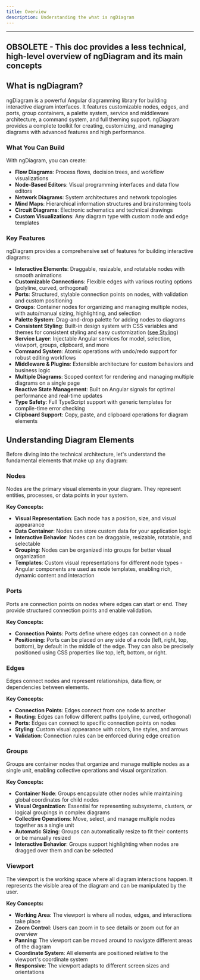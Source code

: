 ```yaml
---
title: Overview
description: Understanding the what is ngDiagram
---
```


---

## OBSOLETE - This doc provides a less technical, high-level overview of ngDiagram and its main concepts


## What is ngDiagram?

ngDiagram is a powerful Angular diagramming library for building interactive diagram interfaces.
It features customizable nodes, edges, and ports, group containers, a palette system, service and middleware architecture, a command system, and full theming support.
ngDiagram provides a complete toolkit for creating, customizing, and managing diagrams with advanced features and high performance.

### What You Can Build

With ngDiagram, you can create:

- **Flow Diagrams**: Process flows, decision trees, and workflow visualizations
- **Node-Based Editors**: Visual programming interfaces and data flow editors
- **Network Diagrams**: System architectures and network topologies
- **Mind Maps**: Hierarchical information structures and brainstorming tools
- **Circuit Diagrams**: Electronic schematics and technical drawings
- **Custom Visualizations**: Any diagram type with custom node and edge templates

### Key Features

ngDiagram provides a comprehensive set of features for building interactive diagrams:

- **Interactive Elements**: Draggable, resizable, and rotatable nodes with smooth animations
- **Customizable Connections**: Flexible edges with various routing options (polyline, curved, orthogonal)
- **Ports**: Structured, stylable connection points on nodes, with validation and custom positioning
- **Groups**: Container nodes for organizing and managing multiple nodes, with auto/manual sizing, highlighting, and selection
- **Palette System**: Drag-and-drop palette for adding nodes to diagrams
- **Consistent Styling**: Built-in design system with CSS variables and themes for consistent styling and easy customization ([see Styling](../styling))
- **Service Layer**: Injectable Angular services for model, selection, viewport, groups, clipboard, and more
- **Command System**: Atomic operations with undo/redo support for robust editing workflows
- **Middleware & Plugins**: Extensible architecture for custom behaviors and business logic
- **Multiple Diagrams**: Scoped context for rendering and managing multiple diagrams on a single page
- **Reactive State Management**: Built on Angular signals for optimal performance and real-time updates
- **Type Safety**: Full TypeScript support with generic templates for compile-time error checking
- **Clipboard Support**: Copy, paste, and clipboard operations for diagram elements

## Understanding Diagram Elements

Before diving into the technical architecture, let's understand the fundamental elements that make up any diagram:

### Nodes

Nodes are the primary visual elements in your diagram. They represent entities, processes, or data points in your system.

**Key Concepts:**

- **Visual Representation**: Each node has a position, size, and visual appearance
- **Data Container**: Nodes can store custom data for your application logic
- **Interactive Behavior**: Nodes can be draggable, resizable, rotatable, and selectable
- **Grouping**: Nodes can be organized into groups for better visual organization
- **Templates**: Custom visual representations for different node types - Angular components are used as node templates, enabling rich, dynamic content and interaction

<LinkCard title="Nodes" href="/docs/guides/nodes/nodes" description="Read more about nodes" />

### Ports

Ports are connection points on nodes where edges can start or end. They provide structured connection points and enable validation.

**Key Concepts:**

- **Connection Points**: Ports define where edges can connect on a node
- **Positioning**: Ports can be placed on any side of a node (left, right, top, bottom), by default in the middle of the edge. They can also be precisely positioned using CSS properties like top, left, bottom, or right.

<LinkCard title="Ports" href="/docs/guides/nodes/ports" description="Read more about ports" />

### Edges

Edges connect nodes and represent relationships, data flow, or dependencies between elements.

**Key Concepts:**

- **Connection Points**: Edges connect from one node to another
- **Routing**: Edges can follow different paths (polyline, curved, orthogonal)
- **Ports**: Edges can connect to specific connection points on nodes
- **Styling**: Custom visual appearance with colors, line styles, and arrows
- **Validation**: Connection rules can be enforced during edge creation

<LinkCard title="Edges" href="/docs/guides/edges/edges" description="Read more about edges" />

### Groups

Groups are container nodes that organize and manage multiple nodes as a single unit, enabling collective operations and visual organization.

**Key Concepts:**

- **Container Node**: Groups encapsulate other nodes while maintaining global coordinates for child nodes
- **Visual Organization**: Essential for representing subsystems, clusters, or logical groupings in complex diagrams
- **Collective Operations**: Move, select, and manage multiple nodes together as a single unit
- **Automatic Sizing**: Groups can automatically resize to fit their contents or be manually resized
- **Interactive Behavior**: Groups support highlighting when nodes are dragged over them and can be selected

<LinkCard title="Groups" href="/docs/guides/nodes/groups" description="Read more about groups" />

### Viewport

The viewport is the working space where all diagram interactions happen. It represents the visible area of the diagram and can be manipulated by the user.

**Key Concepts:**

- **Working Area**: The viewport is where all nodes, edges, and interactions take place
- **Zoom Control**: Users can zoom in to see details or zoom out for an overview
- **Panning**: The viewport can be moved around to navigate different areas of the diagram
- **Coordinate System**: All elements are positioned relative to the viewport's coordinate system
- **Responsive**: The viewport adapts to different screen sizes and orientations
